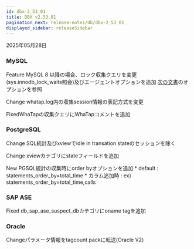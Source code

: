 ```yaml
---
id: dbx-2_53_01
title: DBX v2.53.01
pagination_next: release-notes/db/dbx-2_53_01
displayed_sidebar: releaseSidebar
---
```


2025年05月28日

### MySQL

<Status priority='1'>Feature</Status> MySQL 8 以降の場合、ロック収集クエリを変更(sys.innodb_lock_waits照会)及びエージェントオプションを追加
    [次の文書](https://docs.whatap.io/mysql/agent-dbx-settings#%EB%9D%BD-%EC%88%98%EC%A7%91-%EA%B4%80%EB%A0%A8-%EC%84%A4%EC%A0%95)のオプションを参照

<Status priority='0'>Change</Status> whatap.log内の収集session情報の表記方式を変更

<Status priority='0'>Fixed</Status>WhaTapの収集クエリにWhaTapコメントを追加

### PostgreSQL

<Status priority='0'>Change</Status> SQL統計及びxviewでidle in transation stateのセッションを除く

<Status priority='0'>Change</Status> xviewカテゴリにstateフィールドを追加

<Status priority='1'>New</Status> PGSQL統計の収集時にorder byオプションを追加
    * default : statements_order_by=total_time
    * カラム追加時 : ex) statements_order_by=total_time,calls

### SAP ASE

<Status priority='0'>Fixed</Status> db_sap_ase_suspect_dbカテゴリにoname tagを追加

### Oracle

<Status priority='0'>Change</Status>パラメータ情報をtagcount packに転送(Oracle V2)
